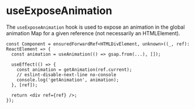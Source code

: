 
<Meta title="hooks/getAnimation" />

# useExposeAnimation

The `useExposeAnimation` hook is used to expose an animation in the global animation Map for a given
reference (not necessarily an HTMLElement).

```tsx
const Component = ensuredForwardRef<HTMLDivElement, unknown>((_, ref): ReactElement => {
  const animation = useAnimation(() => gsap.from(...), []);

  useEffect(() => {
    const animation = getAnimation(ref.current);
    // eslint-disable-next-line no-console
    console.log('getAnimation', animation);
  }, [ref]);

  return <div ref={ref} />;
});
```
